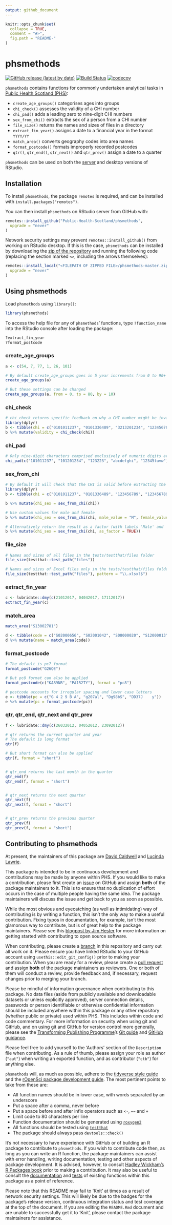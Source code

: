 ```yaml
---
output: github_document
---
```


<!-- README.md is generated from README.Rmd. Please edit that file -->

```r
knitr::opts_chunk$set(
  collapse = TRUE,
  comment = "#>",
  fig.path = "README-"
)
```

# phsmethods

[![GitHub release (latest by date)](https://img.shields.io/github/v/release/Public-Health-Scotland/phsmethods)](https://github.com/Public-Health-Scotland/phsmethods/releases/latest)
[![Build Status](https://github.com/Public-Health-Scotland/phsmethods/workflows/R-CMD-check/badge.svg)](https://github.com/Public-Health-Scotland/phsmethods/actions)
[![codecov](https://codecov.io/gh/Public-Health-Scotland/phsmethods/branch/master/graph/badge.svg)](https://codecov.io/gh/Public-Health-Scotland/phsmethods)

`phsmethods` contains functions for commonly undertaken analytical tasks in [Public Health Scotland (PHS)](https://www.publichealthscotland.scot/):

- `create_age_groups()` categorises ages into groups
- `chi_check()` assesses the validity of a CHI number
- `chi_pad()` adds a leading zero to nine-digit CHI numbers
- `sex_from_chi()` extracts the sex of a person from a CHI number
- `file_size()` returns the names and sizes of files in a directory
- `extract_fin_year()` assigns a date to a financial year in the format `YYYY/YY`
- `match_area()` converts geography codes into area names
- `format_postcode()` formats improperly recorded postcodes
- `qtr()`, `qtr_end()`, `qtr_next()` and `qtr_prev()` assign a date to a quarter

`phsmethods` can be used on both the [server](https://rstudio.nhsnss.scot.nhs.uk/) and desktop versions of RStudio.

## Installation

To install `phsmethods`, the package `remotes` is required, and can be installed with `install.packages("remotes")`.

You can then install `phsmethods` on RStudio server from GitHub with:

```r
remotes::install_github("Public-Health-Scotland/phsmethods",
  upgrade = "never"
)
```

Network security settings may prevent `remotes::install_github()` from working on RStudio desktop. If this is the case, `phsmethods` can be installed by downloading the [zip of the repository](https://github.com/Public-Health-Scotland/phsmethods/archive/master.zip) and running the following code (replacing the section marked `<>`, including the arrows themselves):

```r
remotes::install_local("<FILEPATH OF ZIPPED FILE>/phsmethods-master.zip",
  upgrade = "never"
)
```

## Using phsmethods

Load `phsmethods` using `library()`:

```r
library(phsmethods)
```

To access the help file for any of `phsmethods`' functions, type `?function_name` into the RStudio console after loading the package:

```r
?extract_fin_year
?format_postcode
```

### create_age_groups

```r
a <- c(54, 7, 77, 1, 26, 101)

# By default create_age_groups goes in 5 year increments from 0 to 90+
create_age_groups(a)

# But these settings can be changed
create_age_groups(a, from = 0, to = 80, by = 10)
```

### chi_check

```r
# chi_check returns specific feedback on why a CHI number might be invalid
library(dplyr)
b <- tibble(chi = c("0101011237", "0101336489", "3213201234", "123456789", "12345678900", "010120123?", NA))
b %>% mutate(validity = chi_check(chi))
```

### chi_pad

```r
# Only nine-digit characters comprised exclusively of numeric digits are prefixed with a zero
chi_pad(c("101011237", "101201234", "123223", "abcdefghi", "12345tuvw"))
```


### sex_from_chi

```r
# By default it will check that the CHI is valid before extracting the sex.
library(dplyr)
b <- tibble(chi = c("0101011237", "0101336489", "123456789", "12345678900", "010120123?", NA))

b %>% mutate(chi_sex = sex_from_chi(chi))

# Use custom values for male and female
b %>% mutate(chi_sex = sex_from_chi(chi, male_value = "M", female_value = "F"))

# Alternatively return the result as a factor (with labels 'Male' and 'Female')
b %>% mutate(chi_sex = sex_from_chi(chi, as_factor = TRUE))
```


### file_size

```r
# Names and sizes of all files in the tests/testthat/files folder
file_size(testthat::test_path("files"))

# Names and sizes of Excel files only in the tests/testthat/files folder
file_size(testthat::test_path("files"), pattern = "\\.xlsx?$")
```

### extract_fin_year

```r
c <- lubridate::dmy(c(21012017, 04042017, 17112017))
extract_fin_year(c)
```

### match_area

```r
match_area("S13002781")

d <- tibble(code = c("S02000656", "S02001042", "S08000020", "S12000013", "S13002605"))
d %>% mutate(name = match_area(code))
```

### format_postcode

```r
# The default is pc7 format
format_postcode("G26QE")

# But pc8 format can also be applied
format_postcode(c("KA89NB", "PA152TY"), format = "pc8")

# postcode accounts for irregular spacing and lower case letters
e <- tibble(pc = c("G 4 2 9 B A", "g207al", "Dg98bS", "DD37J    y"))
e %>% mutate(pc = format_postcode(pc))
```

### qtr, qtr_end, qtr_next and qtr_prev
```r
f <- lubridate::dmy(c(26032012, 04052012, 23092012))

# qtr returns the current quarter and year
# The default is long format
qtr(f)

# But short format can also be applied
qtr(f, format = "short")


# qtr_end returns the last month in the quarter
qtr_end(f)
qtr_end(f, format = "short")


# qtr_next returns the next quarter
qtr_next(f)
qtr_next(f, format = "short")


# qtr_prev returns the previous quarter
qtr_prev(f)
qtr_prev(f, format = "short")
```

## Contributing to phsmethods

At present, the maintainers of this package are [David Caldwell](https://github.com/davidc92) and [Lucinda Lawrie](https://github.com/lucindalawrie).

This package is intended to be in continuous development and contributions may be made by anyone within PHS. If you would like to make a contribution, please first create an [issue](https://github.com/Public-Health-Scotland/phsmethods/issues) on GitHub and assign **both** of the package maintainers to it. This is to ensure that no duplication of effort occurs in the case of multiple people having the same idea. The package maintainers will discuss the issue and get back to you as soon as possible.

While the most obvious and eyecatching (as well as intimidating) way of contributing is by writing a function, this isn't the only way to make a useful contribution. Fixing typos in documentation, for example, isn't the most glamorous way to contribute, but is of great help to the package maintainers. Please see this [blogpost by Jim Hester](https://www.tidyverse.org/blog/2017/08/contributing/) for more information on getting started with contributing to open source software.

When contributing, please create a [branch](https://github.com/Public-Health-Scotland/phsmethods/branches) in this repository and carry out all work on it. Please ensure you have linked RStudio to your GitHub account using `usethis::edit_git_config()` prior to making your contribution. When you are ready for a review, please create a [pull request](https://github.com/Public-Health-Scotland/phsmethods/pulls) and assign **both** of the package maintainers as reviewers. One or both of them will conduct a review, provide feedback and, if necessary, request changes prior to merging your branch.

Please be mindful of information governance when contributing to this package. No data files (aside from publicly available and downloadable datasets or unless explicitly approved), server connection details, passwords or person identifiable or otherwise confidential information should be included anywhere within this package or any other repository (whether public or private) used within PHS. This includes within code and code commentary. For more information on security when using git and GitHub, and on using git and GitHub for version control more generally, please see the [Transforming Publishing Programme](https://www.isdscotland.org/Products-and-Services/Transforming-Publishing-Programme/)'s [Git guide](https://Public-Health-Scotland.github.io/git-guide/) and [GitHub guidance](https://github.com/Public-Health-Scotland/GitHub-guidance).

Please feel free to add yourself to the 'Authors' section of the `Description` file when contributing. As a rule of thumb, please assign your role as author (`"aut"`) when writing an exported function, and as contributor (`"ctb"`) for anything else.

`phsmethods` will, as much as possible, adhere to the [tidyverse style guide](https://style.tidyverse.org/) and the [rOpenSci package development guide](https://devguide.ropensci.org/). The most pertinent points to take from these are:

- All function names should be in lower case, with words separated by an underscore
- Put a space after a comma, never before
- Put a space before and after infix operators such as `<-`, `==` and `+`
- Limit code to 80 characters per line
- Function documentation should be generated using [`roxygen2`](https://github.com/r-lib/roxygen2)
- All functions should be tested using [`testthat`](https://github.com/r-lib/testthat)
- The package should always pass `devtools::check()`

It's not necessary to have experience with GitHub or of building an R package to contribute to `phsmethods`. If you wish to contribute code then, as long as you can write an R function, the package maintainers can assist with error handling, writing documentation, testing and other aspects of package development. It is advised, however, to consult [Hadley Wickham's R Packages book](https://r-pkgs.org/) prior to making a contribution. It may also be useful to consult the [documentation](https://github.com/Public-Health-Scotland/phsmethods/tree/master/R) and [tests](https://github.com/Public-Health-Scotland/phsmethods/tree/master/tests/testthat) of existing functions within this package as a point of reference.

Please note that this README may fail to 'Knit' at times as a result of network security settings. This will likely be due to the badges for the package's release version, continuous integration status and test coverage at the top of the document. If you are editing the `README.Rmd` document and are unable to successfully get it to 'Knit', please contact the package maintainers for assistance.
